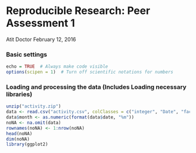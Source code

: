 Reproducible Research: Peer Assessment 1
==========================================
Atit Doctor 
February 12, 2016

### Basic settings
```r
echo = TRUE  # Always make code visible
options(scipen = 1)  # Turn off scientific notations for numbers
```

### Loading and processing the data (Includes Loading necessary libraries)
```r
unzip("activity.zip")
data <- read.csv("activity.csv", colClasses = c("integer", "Date", "factor"))
data$month <- as.numeric(format(data$date, "%m"))
noNA <- na.omit(data)
rownames(noNA) <- 1:nrow(noNA)
head(noNA)
dim(noNA)
library(ggplot2)
```
